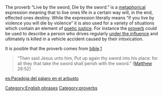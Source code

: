 {{Unreferenced|date=May 2007}}

The proverb “Live by the sword, Die by the sword.” is a [[metaphor]]ical expression meaning that to live ones life in a certain way will, in the end, effected ones destiny. While the expression literally means “if you live by violence you will die by violence” it is also used for a variety of situations which contain an element of [[poetic justice]]. For instance the [[proverb]] could be used to describe a person who drives regularly [[Driving under the influence|under the influence]] and ultimately is killed in a vehicle accident caused by their intoxication.

It is posible that the proverb comes from [[bible]].[http://www.phrases.org.uk/bulletin_board/19/messages/26.html] 

<blockquote>
“Then said Jesus unto him, Put up again thy sword into his place: for all they that take the sword shall perish with the sword.” ([[Matthew the Evangelist|Matthew]] 26:52)
</blockquote>
[[Category:English phrases]]
[[Category:proverbs]]

{{vocab-stub}}

[[es:Paradoja del pájaro en el arbusto]]